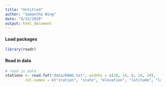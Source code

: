 ```yaml
---
title: "Untitled"
author: "Samantha Hing"
date: "4/15/2020"
output: html_document
---
```

#### Load packages
```r
library(readr)
```

#### Read in data
```r
# read in data
stations <- read.fwf("data/RAWS.txt", widths = c(28, 14, 8, 10, 10), 
         col.names = c("station", "state", "elevation", "latitude", "longitude"), skip = 3, colClasses = c("character", "character", "integer", "integer"), stringsAsFactors = FALSE)
                          
```